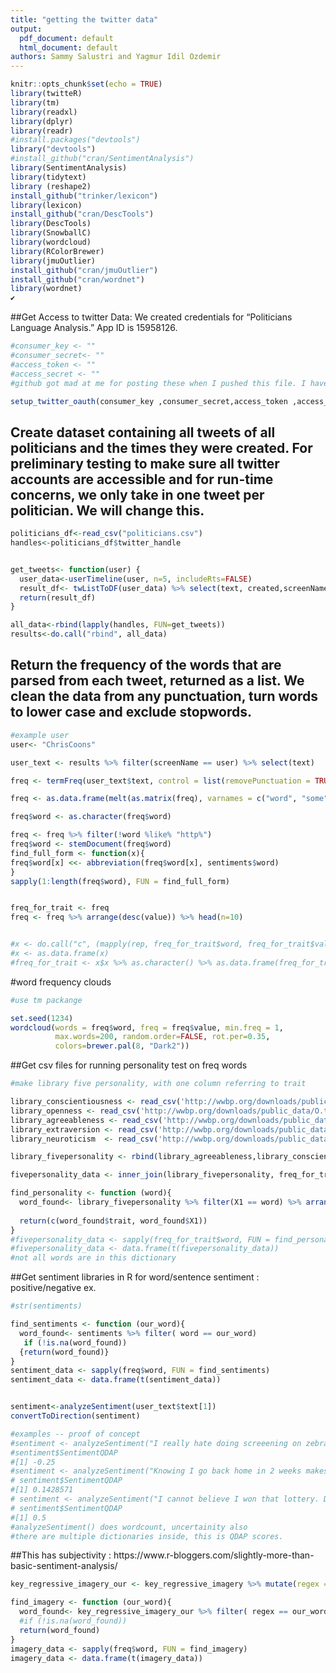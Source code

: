 ```yaml
---
title: "getting the twitter data"
output:
  pdf_document: default
  html_document: default
authors: Sammy Salustri and Yagmur Idil Ozdemir
---
```


```r
knitr::opts_chunk$set(echo = TRUE)
library(twitteR)
library(tm)
library(readxl)
library(dplyr)
library(readr)
#install.packages("devtools")
library("devtools")
#install_github("cran/SentimentAnalysis")
library(SentimentAnalysis)
library(tidytext)
library (reshape2)
install_github("trinker/lexicon") 
library(lexicon) 
install_github("cran/DescTools")
library(DescTools)
library(SnowballC)
library(wordcloud)
library(RColorBrewer)
library(jmuOutlier)
install_github("cran/jmuOutlier")
install_github("cran/wordnet")
library(wordnet)
✔

```

##Get Access to twitter Data: We created credentials for "Politicians Language Analysis." App ID is 15958126.  

```r

#consumer_key <- ""
#consumer_secret<- ""
#access_token <- ""
#access_secret <- ""
#github got mad at me for posting these when I pushed this file. I have the actual numbers on my computer.

setup_twitter_oauth(consumer_key ,consumer_secret,access_token ,access_secret)
```

## Create dataset containing all tweets of all politicians and the times they were created. For preliminary testing to make sure all twitter accounts are accessible and for run-time concerns, we only take in one tweet per politician. We will change this. 

```r

politicians_df<-read_csv("politicians.csv")
handles<-politicians_df$twitter_handle


get_tweets<- function(user) {
  user_data<-userTimeline(user, n=5, includeRts=FALSE)
  result_df<- twListToDF(user_data) %>% select(text, created,screenName)
  return(result_df)
}

all_data<-rbind(lapply(handles, FUN=get_tweets))
results<-do.call("rbind", all_data)

```

## Return the frequency of the words that are parsed from each tweet, returned as a list. We clean the data from any punctuation, turn words to lower case and exclude stopwords. 

```r

#example user
user<- "ChrisCoons"

user_text <- results %>% filter(screenName == user) %>% select(text)

freq <- termFreq(user_text$text, control = list(removePunctuation = TRUE, tolower = TRUE, stopwords = TRUE)) 

freq <- as.data.frame(melt(as.matrix(freq), varnames = c("word", "some"))) %>% select(-some)

freq$word <- as.character(freq$word)

freq <- freq %>% filter(!word %like% "http%")
freq$word <- stemDocument(freq$word)
find_full_form <- function(x){
freq$word[x] <<- abbreviation(freq$word[x], sentiments$word)
}
sapply(1:length(freq$word), FUN = find_full_form)


freq_for_trait <- freq
freq <- freq %>% arrange(desc(value)) %>% head(n=10)


#x <- do.call("c", (mapply(rep, freq_for_trait$word, freq_for_trait$value))) 
#x <- as.data.frame(x)
#freq_for_trait <- x$x %>% as.character() %>% as.data.frame(freq_for_trait)
```

#word frequency clouds
```r
#use tm packange

set.seed(1234)
wordcloud(words = freq$word, freq = freq$value, min.freq = 1,
          max.words=200, random.order=FALSE, rot.per=0.35, 
          colors=brewer.pal(8, "Dark2"))

```


##Get csv files for running personality test on freq words
```r
#make library five personality, with one column referring to trait 

library_conscientiousness <- read_csv('http://wwbp.org/downloads/public_data/C.top100.1to3grams.gender_age_controlled.rmatrix.csv') %>% mutate(trait = "conscientiousness") %>% select(-con)
library_openness <- read_csv('http://wwbp.org/downloads/public_data/O.top100.1to3grams.gender_age_controlled.rmatrix.csv') %>% mutate(trait = "openness") %>% select(-ope)
library_agreeableness <- read_csv('http://wwbp.org/downloads/public_data/A.top100.1to3grams.gender_age_controlled.rmatrix.csv') %>% mutate(trait = "agreeableness") %>% select(-agr)
library_extraversion <- read_csv('http://wwbp.org/downloads/public_data/E.top100.1to3grams.gender_age_controlled.rmatrix.csv') %>% mutate(trait = "extraversion") %>% select(-ext)
library_neuroticism  <- read_csv('http://wwbp.org/downloads/public_data/N.top100.1to3grams.gender_age_controlled.rmatrix.csv') %>% mutate(trait = "neuroticism") %>% select(-neu)

library_fivepersonality <- rbind(library_agreeableness,library_conscientiousness,library_extraversion, library_neuroticism, library_openness)

fivepersonality_data <- inner_join(library_fivepersonality, freq_for_trait, by = c("X1" = "word"))

find_personality <- function (word){
  word_found<- library_fivepersonality %>% filter(X1 == word) %>% arrange(p) %>% head(n=1)
  
  return(c(word_found$trait, word_found$X1))
}
#fivepersonality_data <- sapply(freq_for_trait$word, FUN = find_personality)
#fivepersonality_data <- data.frame(t(fivepersonality_data))
#not all words are in this dictionary
```


##Get sentiment libraries in R for word/sentence sentiment : positive/negative ex.
```r

#str(sentiments)

find_sentiments <- function (our_word){
  word_found<- sentiments %>% filter( word == our_word)
   if (!is.na(word_found))
  {return(word_found)}
}
sentiment_data <- sapply(freq$word, FUN = find_sentiments)
sentiment_data <- data.frame(t(sentiment_data))


sentiment<-analyzeSentiment(user_text$text[1])
convertToDirection(sentiment)

#examples -- proof of concept
#sentiment <- analyzeSentiment("I really hate doing screeening on zebrafish.")
#sentiment$SentimentQDAP
#[1] -0.25
#sentiment <- analyzeSentiment("Knowing I go back home in 2 weeks makes studying easier")
# sentiment$SentimentQDAP
#[1] 0.1428571
# sentiment <- analyzeSentiment("I cannot believe I won that lottery. Dreams do come true!")
# sentiment$SentimentQDAP
#[1] 0.5
#analyzeSentiment() does wordcount, uncertainity also
#there are multiple dictionaries inside, this is QDAP scores. 
```

##This has subjectivity : https://www.r-bloggers.com/slightly-more-than-basic-sentiment-analysis/

```r

key_regressive_imagery_our <- key_regressive_imagery %>% mutate(regex = gsub("[^0-9A-Za-z///' ]","'" , regex ,ignore.case = TRUE)) %>% mutate(regex = sub("\\'b$", "", regex)) %>% mutate(regex = sub("\\'", "", regex)) %>% mutate(regex = sub("^b", "", regex))

find_imagery <- function (our_word){
  word_found<- key_regressive_imagery_our %>% filter( regex == our_word)
  #if (!is.na(word_found))
  return(word_found)
}
imagery_data <- sapply(freq$word, FUN = find_imagery)
imagery_data <- data.frame(t(imagery_data))


```

